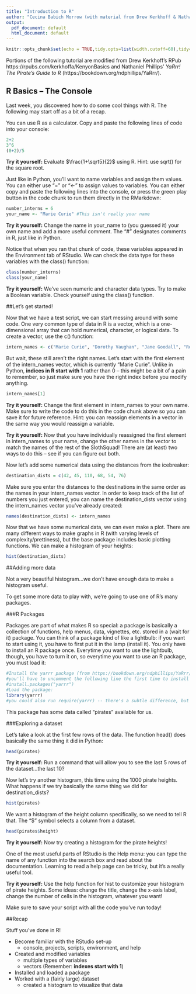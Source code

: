 ```yaml
---
title: "Introduction to R"
author: "Cecina Babich Morrow (with material from Drew Kerkhoff & Nathaniel Phillips"
output:
  pdf_document: default
  html_document: default
---
```


```r
knitr::opts_chunk$set(echo = TRUE,tidy.opts=list(width.cutoff=60),tidy=TRUE)
```

Portions of the following tutorial are modified from Drew Kerkhoff's RPub https://rpubs.com/kerkhoffa/KenyonBasics and Nathaniel Phillips' *YaRrr! The Pirate's Guide to R* (https://bookdown.org/ndphillips/YaRrr/).

## R Basics -- The Console

Last week, you discovered how to do some cool things with R. The following may start off as a bit of a recap.

You can use R as a calculator. Copy and paste the following lines of code into your console:

```r
2+2
3^6
(8+2)/5
```

**Try it yourself:** Evaluate $\frac{1+\sqrt5}{2}$ using R. Hint: use sqrt() for the square root.

Just like in Python, you'll want to name variables and assign them values. You can either use "=" or "<-" to assign values to variables. You can either copy and paste the following lines into the console, or press the green play button in the code chunk to run them directly in the RMarkdown:

```r
number_interns = 6
your_name <- "Marie Curie" #This isn't really your name
```

**Try it yourself:** Change the name in your_name to (you guessed it) your own name and add a more useful comment. The "#" designates comments in R, just like in Python.

Notice that when you ran that chunk of code, these variables appeared in the Environment tab of RStudio. We can check the data type for these variables with the class() function:

```r
class(number_interns)
class(your_name)
```

**Try it yourself:** We've seen numeric and character data types. Try to make a Boolean variable. Check yourself using the class() function.

##Let's get started!

Now that we have a test script, we can start messing around with some code. One very common type of data in R is a vector, which is a one-dimensional array that can hold numerical, character, or logical data. To create a vector, use the c() function:

```r
intern_names <- c("Marie Curie", "Dorothy Vaughan", "Jane Goodall", "Rosalind Franklin", "Grace Hopper", "Ada Lovelace")
```

But wait, these still aren't the right names. Let's start with the first element of the intern_names vector, which is currently "Marie Curie". Unlike in Python, **indices in R start with 1** rather than 0 -- this might be a bit of a pain to remember, so just make sure you have the right index before you modify anything.

```r
intern_names[1]
```

**Try it yourself:** Change the first element in intern_names to your own name. Make sure to write the code to do this in the code chunk above so you can save it for future reference. Hint: you can reassign elements in a vector in the same way you would reassign a variable.

**Try it yourself:** Now that you have individually reassigned the first element in intern_names to your name, change the other names in the vector to match the names of the rest of the SlothSquad! There are (at least) two ways to do this -- see if you can figure out both.

Now let's add some numerical data using the distances from the icebreaker:

```r
destination_dists = c(42, 45, 110, 68, 54, 76)
```

Make sure you enter the distances to the destinations in the same order as the names in your intern_names vector. In order to keep track of the list of numbers you just entered, you can name the destination_dists vector using the intern_names vector you've already created:

```r
names(destination_dists) <- intern_names
```

Now that we have some numerical data, we can even make a plot. There are many different ways to make graphs in R (with varying levels of complexity/prettiness), but the base package includes basic plotting functions. We can make a histogram of your heights:

```r
hist(destination_dists)
```

##Adding more data

Not a very beautiful histogram...we don't have enough data to make a histogram useful.

To get some more data to play with, we're going to use one of R's many packages.

###R Packages

Packages are part of what makes R so special: a package is basically a collection of functions, help menus, data, vignettes, etc. stored in a (wait for it) package. You can think of a package kind of like a lightbulb: if you want to start using it, you have to first put it in the lamp (install it). You only have to install an R package once. Everytime you want to use the lightbulb, though, you have to turn it on, so everytime you want to use an R package, you must load it:

```r
#Install the yarrr package (from https://bookdown.org/ndphillips/YaRrr/):
#you'll have to uncomment the following line the first time to install the package initially
#install.packages("yarrr")
#Load the package:
library(yarrr)
#you could also run require(yarrr) -- there's a subtle difference, but for most uses they are equivalent functions
```

This package has some data called "pirates" available for us.

###Exploring a dataset

Let's take a look at the first few rows of the data. The function head() does basically the same thing it did in Python:

```r
head(pirates)
```

**Try it yourself:** Run a command that will allow you to see the last 5 rows of the dataset...the last 10?

Now let's try another histogram, this time using the 1000 pirate heights. What happens if we try basically the same thing we did for destination_dists?

```r
hist(pirates)
```

We want a histogram of the height column specifically, so we need to tell R that. The "$" symbol selects a column from a dataset.

```r
head(pirates$height)
```

**Try it yourself:** Now try creating a histogram for the pirate heights!

One of the most useful parts of RStudio is the Help menu: you can type the name of any function into the search box and read about the documentation. Learning to read a help page can be tricky, but it's a really useful tool.

**Try it yourself:** Use the help function for hist to customize your histogram of pirate heights. Some ideas: change the title, change the x-axis label, change the number of cells in the histogram, whatever you want!

Make sure to save your script with all the code you've run today!

##Recap

Stuff you've done in R!

* Become familiar with the RStudio set-up
    + console, projects, scripts, environment, and help
* Created and modified variables
    + multiple types of variables
    + vectors (Remember: **indexes start with 1**)
* Installed and loaded a package
* Worked with a (fairly large) dataset
    + created a histogram to visualize that data





